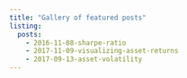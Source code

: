 ```yaml
---
title: "Gallery of featured posts"
listing:
  posts:
    - 2016-11-08-sharpe-ratio
    - 2017-11-09-visualizing-asset-returns 
    - 2017-09-13-asset-volatility 
---
```

